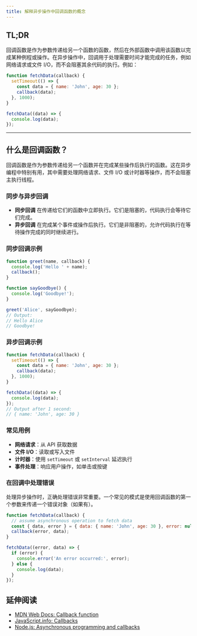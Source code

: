 ```yaml
---
title: 解释异步操作中回调函数的概念
---
```


## TL;DR

回调函数是作为参数传递给另一个函数的函数，然后在外部函数中调用该函数以完成某种例程或操作。在异步操作中，回调用于处理需要时间才能完成的任务，例如网络请求或文件 I/O，而不会阻塞其余代码的执行。例如：

```js live
function fetchData(callback) {
  setTimeout(() => {
    const data = { name: 'John', age: 30 };
    callback(data);
  }, 1000);
}

fetchData((data) => {
  console.log(data);
});
```

***

## 什么是回调函数？

回调函数是作为参数传递给另一个函数并在完成某些操作后执行的函数。这在异步编程中特别有用，其中需要处理网络请求、文件 I/O 或计时器等操作，而不会阻塞主执行线程。

### 同步与异步回调

* **同步回调** 在传递给它们的函数中立即执行。它们是阻塞的，代码执行会等待它们完成。
* **异步回调** 在完成某个事件或操作后执行。它们是非阻塞的，允许代码执行在等待操作完成的同时继续进行。

### 同步回调示例

```js live
function greet(name, callback) {
  console.log('Hello ' + name);
  callback();
}

function sayGoodbye() {
  console.log('Goodbye!');
}

greet('Alice', sayGoodbye);
// Output:
// Hello Alice
// Goodbye!
```

### 异步回调示例

```js live
function fetchData(callback) {
  setTimeout(() => {
    const data = { name: 'John', age: 30 };
    callback(data);
  }, 1000);
}

fetchData((data) => {
  console.log(data);
});
// Output after 1 second:
// { name: 'John', age: 30 }
```

### 常见用例

* **网络请求**：从 API 获取数据
* **文件 I/O**：读取或写入文件
* **计时器**：使用 `setTimeout` 或 `setInterval` 延迟执行
* **事件处理**：响应用户操作，如单击或按键

### 在回调中处理错误

处理异步操作时，正确处理错误非常重要。一个常见的模式是使用回调函数的第一个参数来传递一个错误对象（如果有）。

```js live
function fetchData(callback) {
  // assume asynchronous operation to fetch data
  const { data, error } = { data: { name: 'John', age: 30 }, error: null };
  callback(error, data);
}

fetchData((error, data) => {
  if (error) {
    console.error('An error occurred:', error);
  } else {
    console.log(data);
  }
});
```

## 延伸阅读

* [MDN Web Docs: Callback function](https://developer.mozilla.org/en-US/docs/Glossary/Callback_function)
* [JavaScript.info: Callbacks](https://javascript.info/callbacks)
* [Node.js: Asynchronous programming and callbacks](https://nodejs.org/en/learn/asynchronous-work/javascript-asynchronous-programming-and-callbacks)
